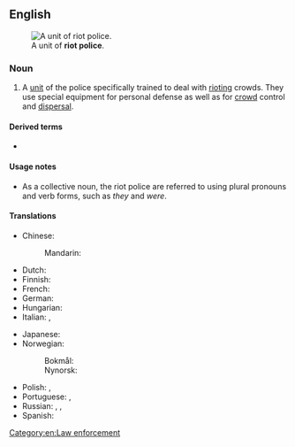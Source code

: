 ==English==
{{wikipedia}}
[[File:Indonesian riot police.jpg|thumb|A unit of '''riot police'''.]]

===Noun===
{{en-noun|-}}

# A [[unit]] of the police specifically trained to deal with [[riot#Verb|riot]]ing crowds. They use special equipment for personal defense as well as for [[crowd]] control and [[dispersal]].
#:{{synonyms|en|anti-riot police|riot squad|anti-riot squad}}

====Derived terms====
*{{l|en|riot police officer}}

====Usage notes====
* As a collective noun, the riot police are referred to using plural pronouns and verb forms, such as ''they'' and ''were''.

====Translations====
{{trans-top|a unit of police specifically trained to deal with rioting crowds}}
* Chinese:
*: Mandarin: {{t+|cmn|防暴警察|tr=fángbào jǐngchá|sc=Hani}}
* Dutch: {{t+|nl|oproerpolitie|f}}
* Finnish: {{t+|fi|mellakkapoliisi}}
* French: {{t|fr|police antiémeute|f}}
* German: {{t|de|Bereitschaftspolizei|f}}
* Hungarian: {{t|hu|rohamrendőrség}}
* Italian: {{t+|it|celere}}, {{t|it|polizia antisommossa|f}}
{{trans-mid}}
* Japanese: {{t|ja|機動隊|tr=きどうたい, kidōtai|sc=Jpan}}
* Norwegian:
*: Bokmål: {{t|nb|opprørspoliti|n}}
*: Nynorsk: {{t|nn|opprørspoliti|n}}
* Polish: {{t|pl|oddziały prewencji|m-p}}, {{t+|pl|prewencja|f}} {{qualifier|colloquial}}
* Portuguese: {{t|pt|polícia de choque|f}}, {{t|pt|batalhão de choque|m}}
* Russian: {{t+|ru|ОМО́Н|m}}, {{t|ru|[[поли́ция]] по [[охрана|охра́не]] [[общественный|обще́ственного]] [[порядок|поря́дка]]|f}}, {{t+|ru|спецна́з|m}}
* Spanish: {{t|es|antidisturbios|m-p}}
{{trans-bottom}}

[[Category:en:Law enforcement]]
